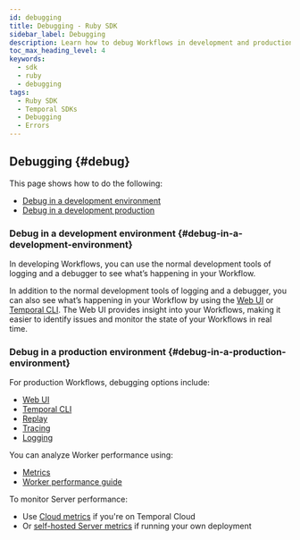 ```yaml
---
id: debugging
title: Debugging - Ruby SDK
sidebar_label: Debugging
description: Learn how to debug Workflows in development and production environments using Temporal Ruby SDK. Utilize logging, debugger, CLI, replay, tracing, and more.
toc_max_heading_level: 4
keywords:
  - sdk
  - ruby
  - debugging
tags:
  - Ruby SDK
  - Temporal SDKs
  - Debugging
  - Errors
---
```


## Debugging {#debug}

This page shows how to do the following:

- [Debug in a development environment](#debug-in-a-development-environment)
- [Debug in a development production](#debug-in-a-development-production)

### Debug in a development environment {#debug-in-a-development-environment}

In developing Workflows, you can use the normal development tools of logging and a debugger to see what’s happening in your Workflow.

In addition to the normal development tools of logging and a debugger, you can also see what’s happening in your Workflow by using the [Web UI](/web-ui) or [Temporal CLI](/cli).
The Web UI provides insight into your Workflows, making it easier to identify issues and monitor the state of your Workflows in real time.

### Debug in a production environment {#debug-in-a-production-environment}

For production Workflows, debugging options include:

- [Web UI](/web-ui)
- [Temporal CLI](/cli)
- [Replay](/develop/ruby/testing-suite#replay-test)
- [Tracing](/develop/ruby/observability#tracing)
- [Logging](/develop/ruby/observability#logging)

You can analyze Worker performance using:

- [Metrics](/develop/ruby/observability#metrics)
- [Worker performance guide](/develop/worker-performance)

To monitor Server performance:

- Use [Cloud metrics](/cloud/metrics/) if you're on Temporal Cloud
- Or [self-hosted Server metrics](/self-hosted-guide/production-checklist#scaling-and-metrics) if running your own deployment
